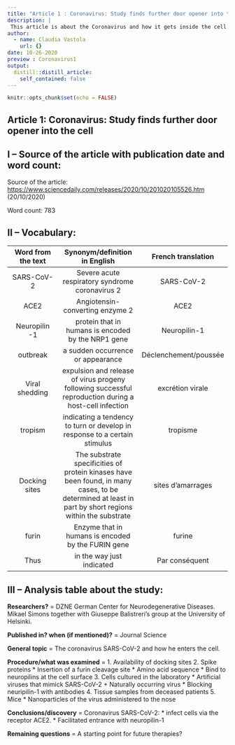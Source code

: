 ```yaml
---
title: "Article 1 : Coronavirus: Study finds further door opener into the cell"
description: |
 This article is about the Coronavirus and how it gets inside the cell.
author:
  - name: Claudia Vastola
    url: {}
date: 10-26-2020
preview : Coronavirus1
output:
  distill::distill_article:
    self_contained: false
---
```


```r
knitr::opts_chunk$set(echo = FALSE)
```


## Article 1: Coronavirus: Study finds further door opener into the cell


## I – Source of the article with publication date and word count:


Source of the article:  <https://www.sciencedaily.com/releases/2020/10/201020105526.htm> 
(20/10/2020)


Word count: 783


## II – Vocabulary: 


| Word from the text | Synonym/definition in English | French translation | 
|:----------:|:-------------:|:------:|
| SARS-CoV-2 | Severe acute respiratory syndrome coronavirus 2 | SARS-CoV-2 |
| ACE2 | Angiotensin-converting enzyme 2 | ACE2 |
| Neuropilin -1 | protein that in humans is encoded by the NRP1 gene | Neuropilin-1 |
| outbreak | a sudden occurrence or appearance | Déclenchement/poussée |
| Viral shedding | expulsion and release of virus progeny following successful reproduction during a host-cell infection | excrétion virale |
| tropism | indicating a tendency to turn or develop in response to a certain stimulus | tropisme |
| Docking sites | The substrate specificities of protein kinases have been found, in many cases, to be determined at least in part by short regions within the substrate | sites d'amarrages |
| furin | Enzyme that in humans is encoded by the FURIN gene | furine |
| Thus | in the way just indicated | Par conséquent |


## III – Analysis table about the study:


**Researchers?** = DZNE German Center for Neurodegenerative Diseases. Mikael Simons together with Giuseppe Balistreri's group at the University of Helsinki.


**Published in? when (if mentioned)?** = Journal Science 


**General topic** = The coronavirus SARS-CoV-2 and how he enters the cell. 


**Procedure/what was examined** = 
1. Availability of docking sites 
2. Spike proteins 
  * Insertion of a furin cleavage site
  * Amino acid sequence
  * Bind to neuropilins at the cell surface 3. Cells cultured in the laboratory
  * Artificial viruses that mimick SARS-CoV-2 + Naturally occurring virus
  * Blocking neuripilin-1 with antibodies 
4. Tissue samples from deceased patients 
5. Mice
  * Nanoparticles of the virus administered to the nose
    
    
**Conclusions/discovery** =  Coronavirus SARS-CoV-2:
    * infect cells via the receptor ACE2.
    * Facilitated entrance with neuropilin-1 
    
    
**Remaining questions** = A starting point for future therapies? 


